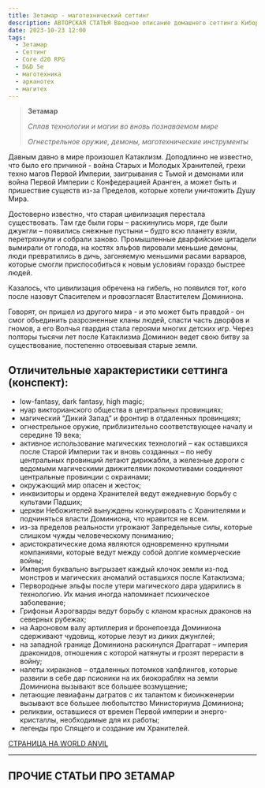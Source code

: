 ```yaml
---
title: Зетамар - маготехнический сеттинг
description: АВТОРСКАЯ СТАТЬЯ Вводное описание домашнего сеттинга Киборгов и Чародеев - Зетамара, мира в котором сплетаются воедино магия и технология
date: 2023-10-23 12:00
tags:
  - Зетамар
  - Сеттинг
  - Core d20 RPG
  - D&D 5e
  - маготехника
  - арканотех
  - магитех
---
```


>**Зетамар** 
>
>*Сплав технологии и магии во вновь познаваемом мире*
>
>*Огнестрельное оружие, демоны, маготехнические инструменты*

Давным давно в мире произошел Катаклизм. Доподлинно не известно, что было его причиной - война Старых и Молодых Хранителей, грехи техно магов Первой Империи, заигрывания с Тьмой и демонами или война Первой Империи с Конфедерацией Аранген, а может быть и пришествие существ из-за Пределов, которые хотели уничтожить Душу Мира.

Достоверно известно, что старая цивилизация перестала существовать. Там где были горы – раскинулись моря, где были джунгли – появились снежные пустыни – будто всю планету взяли, перетряхнули и собрали заново. Промышленные дварфийские цитадели вымирали от голода, на костях эльфов пировали меньшие демоны, люди превратились в дичь, загоняемую меньшими расами варваров, которые смогли приспособиться к новым условиям гораздо быстрее людей.

Казалось, что цивилизация обречена на гибель, но появился тот, кого после назовут Спасителем и провозгласят Властителем Доминиона.

Говорят, он пришел из другого мира - и это может быть правдой - он смог объединить разрозненные кланы людей, спасти часть дворфов и гномов, а его Волчья гвардия стала героями многих детских игр.
Через полторы тысячи лет после Катаклизма Доминион ведет свою битву за существование, постепенно отвоевывая старые земли.

## Отличительные характеристики сеттинга (конспект):
- low-fantasy, dark fantasy, high magic;
- нуар викторианского общества в центральных провинциях;
- магический “Дикий Запад” и фронтир в отдаленных провинциях;
- огнестрельное оружие, приблизительно соответствующее началу и середине 19 века;
- активное использование магических технологий – как оставшихся после Старой Империи так и вновь созданных – по небу центральных провинций летают дирижабли, а железные дороги с ведомыми магическими движителями локомотивами соединяют центральные провинции с окраинами;
- окружающий мир опасен и жесток;
- инквизиторы и ордена Хранителей ведут ежедневную борьбу с культами Падших;
- церкви Небожителей вынуждены конкурировать с Хранителями и подчиняться власти Доминиона, что нравится не всем.
- из-за пределов реальности угрожают Запредельные силы, которые слишком чужды человеческому пониманию;
- аристократические дома являются одновременно крупными компаниями, которые ведут между собой долгие коммерческие войны;
- Империя буквально выгрызает каждый клочок земли из-под монстров и магических аномалий оставшихся после Катаклизма;
- Первородные эльфы после утери магического дара ударились в технологию. Их мания иногда напоминает психическое заболевание;
- Грифоньи Аэрогварды ведут борьбу с кланом красных драконов на северных рубежах;
- на Аароновом валу артиллерия и бронепоезда Доминиона сдерживают чудовищ, которые лезут из диких джунглей;
- на западной границе Доминиона раскинулся Драггарат – империя драконидов, отношения с которой натянуты и грозят перерасти в войну;
- налеты хираканов – отдаленных потомков халфлингов, которые развили в себе дар псионики на их биокораблях на земли Доминиона вызывают все большее возмущение;
- летающие левиафаны дагратов с их талантом к биоинженерии вызывают все большее любопытство Министориума Доминиона;
- реликвии, оставшиеся от времен Первой империи и энерго-кристаллы, необходимые для их работы;
- легенды про Спящего и создание им Хранителей.

[СТРАНИЦА НА WORLD ANVIL](https://www.worldanvil.com/w/xethamar-palant)

---

## ПРОЧИЕ СТАТЬИ ПРО ЗЕТАМАР

